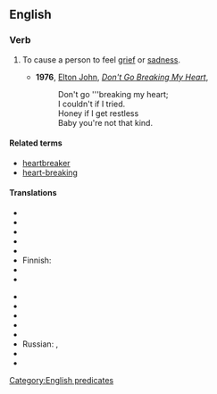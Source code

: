 ==English==

===Verb===
{{infl|en|verb|head=[[to]] [[break]] [[someone]][['s]] [[heart]]}}

# {{idiom}} To cause a person to feel [[grief]] or [[sadness]].
#*'''1976''', [[w:Elton John|Elton John]], ''[[w:Don't Go Breaking My Heart|Don't Go Breaking My Heart]]'',
#*:Don't go '''breaking my heart;
#*:I couldn't if I tried.
#*:Honey if I get restless
#*:Baby you're not that kind.

====Related terms====
* [[heartbreaker]]
* [[heart-breaking]]

====Translations====
{{trans-top|to cause a person to feel grief or sadness}}
* {{trreq|Arabic}}
* {{trreq|Armenian}}
* {{trreq|Chinese}}
* {{trreq|Czech}}
* {{trreq|Dutch}}
* Finnish: {{t|fi|särkeä jonkun sydän}}
* {{trreq|French}}
* {{trreq|German}}
{{trans-mid}}
* {{trreq|Hindi}}
* {{trreq|Italian}}
* {{trreq|Japanese}}
* {{trreq|Korean}}
* {{trreq|Portuguese}}
* Russian: {{t|ru|разбивать сердце|tr=razbivát' sérdce|sc=Cyrl}},  {{qualifier|+ dative case}} {{t|ru|разбить сердце|tr=razbít' sérdce|sc=Cyrl}}
* {{trreq|Spanish}}
* {{trreq|Vietnamese}}
{{trans-bottom}}

[[Category:English predicates]]
